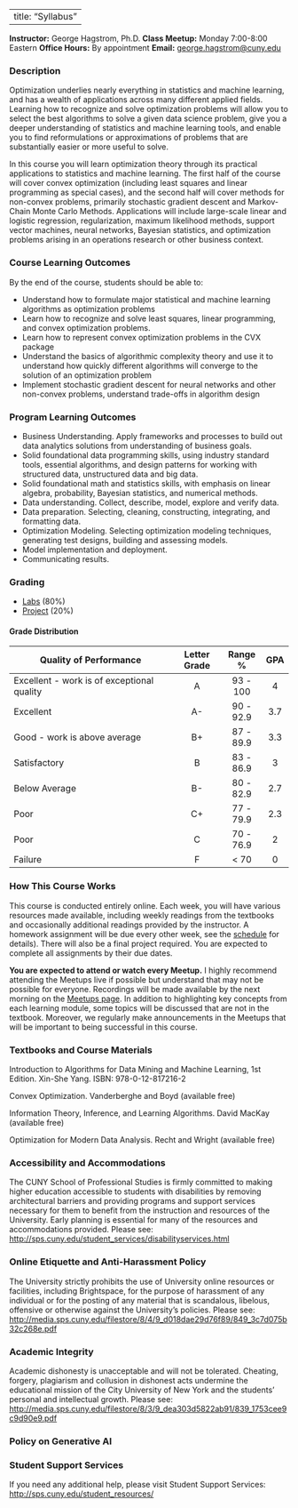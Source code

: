 
---
title: "Syllabus"
---

**Instructor:** George Hagstrom, Ph.D.
**Class Meetup:** Monday 7:00-8:00 Eastern
**Office Hours:** By appointment
**Email:** <a href="mailto:george.hagstrom@cuny.edu">george.hagstrom@cuny.edu</a>


### Description

Optimization underlies nearly everything in statistics and machine learning, and has a wealth of applications across many different applied fields. Learning how to recognize and solve optimization problems will allow you to select the best algorithms to solve a given data science problem, give you a deeper understanding of statistics and machine learning tools, and enable you to find reformulations or approximations of problems that are substantially easier or more useful to solve. 

In this course you will learn optimization theory through its practical applications to statistics and machine learning. The first half of the course will cover convex optimization (including least squares and linear programming as special cases), and the second half will cover methods for non-convex problems, primarily stochastic gradient descent and Markov-Chain Monte Carlo Methods. Applications will include large-scale linear and logistic regression, regularization, maximum likelihood methods, support vector machines, neural networks, Bayesian statistics, and optimization problems arising in an operations research or other business context.

### Course Learning Outcomes

By the end of the course, students should be able to:

- Understand how to formulate major statistical and machine learning algorithms as optimization problems
- Learn how to recognize and solve least squares, linear programming, and convex optimization problems.
- Learn how to represent convex optimization problems in the CVX package
- Understand the basics of algorithmic complexity theory and use it to understand how quickly different algorithms will converge to the solution of an optimization problem
- Implement stochastic gradient descent for neural networks and other non-convex problems, understand trade-offs in algorithm design


### Program Learning Outcomes


- Business Understanding. Apply frameworks and processes to build out data analytics solutions from understanding of business goals.
- Solid foundational data programming skills, using industry standard tools, essential algorithms, and design patterns for working with structured data, unstructured data and big data.
- Solid foundational math and statistics skills, with emphasis on linear algebra, probability, Bayesian statistics, and numerical methods.
- Data understanding. Collect, describe, model, explore and verify data.
- Data preparation. Selecting, cleaning, constructing, integrating, and formatting data.
- Optimization Modeling. Selecting optimization modeling techniques, generating test designs, building and assessing models.
- Model implementation and deployment.
- Communicating results.

### Grading

* [Labs](/assignments/labs) (80%)
* [Project](/assignments/project) (20%)



#### Grade Distribution

Quality of Performance                     | Letter Grade | Range %   | GPA  |
-------------------------------------------|:------------:|:---------:|:----:|
Excellent - work is of exceptional quality |      A       | 93 - 100  |  4   |
Excellent                                  |      A-      | 90 - 92.9 | 3.7  |
Good - work is above average               |      B+      | 87 - 89.9 | 3.3  |
Satisfactory                               |      B       | 83 - 86.9 |  3   |
Below Average                              |      B-      | 80 - 82.9 | 2.7  |
Poor                                       |      C+      | 77 - 79.9 | 2.3  |
Poor                                       |      C       | 70 - 76.9 |  2   |
Failure                                    |      F       |   < 70    |  0   |

### How This Course Works

This course is conducted entirely online. Each week, you will have various resources made available, including weekly readings from the textbooks and occasionally additional readings provided by the instructor. A homework assignment will be due every other week, see the [schedule](/course-overview/schedule/) for details). 
There will also be a final project required. You are expected to complete all assignments by their due dates.

**You are expected to attend or watch every Meetup.** I highly recommend attending the Meetups live if possible but understand that may not be possible for everyone. Recordings will be made available by the next morning on the [Meetups page](/course-overview/meetups/). In addition to highlighting key concepts from each learning module, some topics will be discussed that are not in the textbook. Moreover, we regularly make announcements in the Meetups that will be important to being successful in this course. 

### Textbooks and Course Materials

Introduction to Algorithms for Data Mining and Machine Learning, 1st Edition. Xin-She Yang. ISBN: 978-0-12-817216-2 

Convex Optimization. Vanderberghe and Boyd (available free)

Information Theory, Inference, and Learning Algorithms. David MacKay (available free) 

Optimization for Modern Data Analysis. Recht and Wright (available free)

### Accessibility and Accommodations

The CUNY School of Professional Studies is firmly committed to making higher education accessible to students with disabilities by removing architectural barriers and providing programs and support services necessary for them to benefit from the instruction and resources of the University. Early planning is essential for many of the resources and accommodations provided. Please see: [http://sps.cuny.edu/student_services/disabilityservices.html](http://sps.cuny.edu/student_services/disabilityservices.html)

### Online Etiquette and Anti-Harassment Policy

The University strictly prohibits the use of University online resources or facilities, including Brightspace, for the purpose of harassment of any individual or for the posting of any material that is scandalous, libelous, offensive or otherwise against the University’s policies.  Please see: [http://media.sps.cuny.edu/filestore/8/4/9_d018dae29d76f89/849_3c7d075b32c268e.pdf](http://media.sps.cuny.edu/filestore/8/4/9_d018dae29d76f89/849_3c7d075b32c268e.pdf)

### Academic Integrity

Academic dishonesty is unacceptable and will not be tolerated. Cheating, forgery, plagiarism and collusion in dishonest acts undermine the educational mission of the City University of New York and the students' personal and intellectual growth. Please see: [http://media.sps.cuny.edu/filestore/8/3/9_dea303d5822ab91/839_1753cee9c9d90e9.pdf](http://media.sps.cuny.edu/filestore/8/3/9_dea303d5822ab91/839_1753cee9c9d90e9.pdf)

### Policy on Generative AI




### Student Support Services

If you need any additional help, please visit Student Support Services: 
[http://sps.cuny.edu/student_resources/](http://sps.cuny.edu/student_resources/)
